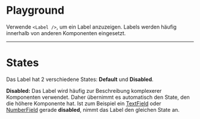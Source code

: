 # Playground

Verwende `<Label />`, um ein Label anzuzeigen. Labels werden häufig innerhalb
von anderen Komponenten eingesetzt.

<LiveCodeEditor />

---

# States

Das Label hat 2 verschiedene States: **Default** und **Disabled**.

<LiveCodeEditor example="states" editorCollapsed />

**Disabled:** Das Label wird häufig zur Beschreibung komplexerer Komponenten
verwendet. Daher übernimmt es automatisch den State, den die höhere Komponente
hat. Ist zum Beispiel ein [TextField](/03-components/form-controls/text-field/overview)
oder [NumberField](/03-components/form-controls/number-field/overview) gerade
**disabled**, nimmt das Label den gleichen State an.

